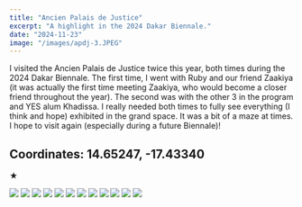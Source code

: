 ```yaml
---
title: "Ancien Palais de Justice"
excerpt: "A highlight in the 2024 Dakar Biennale."
date: "2024-11-23"
image: "/images/apdj-3.JPEG"
---
```


I visited the Ancien Palais de Justice twice this year, both times during the 2024 Dakar Biennale. The first time, I went with Ruby and our friend Zaakiya (it was actually the first time meeting Zaakiya, who would become a closer friend throughout the year). The second was with the other 3 in the program and YES alum Khadissa. I really needed both times to fully see everything (I think and hope) exhibited in the grand space. It was a bit of a maze at times. I hope to visit again (especially during a future Biennale)!

## **Coordinates:** 14.65247, -17.43340

★

<div className="gallery grid grid-cols-3 gap-4">
  <img src="/images/apdj-1.JPEG" />
  <img src="/images/apdj-2.JPEG" />
  <img src="/images/apdj-3.JPEG" />
  <img src="/images/apdj-4.JPEG" />
  <img src="/images/apdj-5.JPEG" />
  <img src="/images/apdj-6.JPEG" />
  <img src="/images/apdj-7.JPEG" />
  <img src="/images/apdj-8.JPEG" />
  <img src="/images/apdj-9.JPEG" />
  <img src="/images/apdj-10.JPEG" />
  <img src="/images/apdj-11.JPEG" />
  <img src="/images/apdj-12.JPEG" />
</div>
